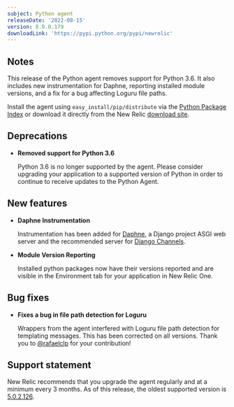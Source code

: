 ```yaml
---
subject: Python agent
releaseDate: '2022-08-15'
version: 8.0.0.179
downloadLink: 'https://pypi.python.org/pypi/newrelic'
---
```


## Notes

This release of the Python agent removes support for Python 3.6. It also includes new instrumentation for Daphne, reporting installed module versions, and a fix for a bug affecting Loguru file paths.

Install the agent using `easy_install/pip/distribute` via the [Python Package Index](https://pypi.python.org/pypi/newrelic) or download it directly from the New Relic [download site](http://download.newrelic.com/python_agent/release).

## Deprecations

* **Removed support for Python 3.6**

  Python 3.6 is no longer supported by the agent. Please consider upgrading your application to a supported version of Python in order to continue to receive updates to the Python Agent.

## New features

* **Daphne Instrumentation**

    Instrumentation has been added for [Daphne](https://github.com/django/daphne), a Django project ASGI web server and the recommended server for [Django Channels](https://channels.readthedocs.io/en/stable/deploying.html).

* **Module Version Reporting**

    Installed python packages now have their versions reported and are visible in the Environment tab for your application in New Relic One.

## Bug fixes

* **Fixes a bug in file path detection for Loguru**

    Wrappers from the agent interfered with Loguru file path detection for templating messages. This has been corrected on all versions. Thank you to [@rafaelclp](https://github.com/rafaelclp) for your contribution!

## Support statement

New Relic recommends that you upgrade the agent regularly and at a minimum every 3 months. As of this release, the oldest supported version is [5.0.2.126](https://docs.newrelic.com/docs/release-notes/agent-release-notes/python-release-notes/python-agent-502126/).
